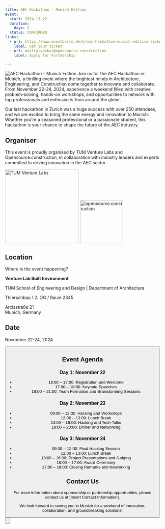 ```yaml
---
title: AEC Hackathon - Munich Edition
event:
  start: 2024-11-22
  duration:
    days: 2
  status: CONFIRMED
links:
  - url: https://www.eventbrite.de/e/aec-hackathon-munich-edition-tickets-953378860837
    label: Get your ticket
  - url: mailto:yashar@opensource.construction
    label: Apply for Partnership

---
```

![AEC Hackathon - Munich Edition](/images/events/20241122_aec_hackathon_munich.jpg "AEC Hackathon - Munich Edition")
Join us for the AEC Hackathon in Munich, a thrilling event where the brightest minds in Architecture, Engineering, and Construction come together to innovate and collaborate. From November 22-24, 2024, experience a weekend filled with creative problem-solving, hands-on workshops, and opportunities to network with top professionals and enthusiasts from around the globe.

Our last hackathon in Zurich was a huge success with over 250 attendees, and we are excited to bring the same energy and innovation to Munich. Whether you're a seasoned professional or a passionate student, this hackathon is your chance to shape the future of the AEC industry.

## Organiser

This event is proudly organised by TUM Venture Labs and Opensource.construction, in collaboration with industry leaders and experts committed to driving innovation in the AEC sector.
<div className="flex items-center gap-6 m-3">
<img src="/images/partners/tum_vl_logo.png" width="240px" alt="TUM Venture Labs" />
<img src="/opensource_construction_logo.svg" width="140px" alt="opensource.construction" />
</div>

## Location

Where is the event happening?

**Venture Lab Built Environment**

TUM School of Engineering and Design | Department of Architecture

Thierschbau / 2. OG / Raum 2345

Arcisstraße 21<br />
Munich, Germany

## Date

November 22-24, 2024

<Button
    href="https://www.eventbrite.de/e/aec-hackathon-munich-edition-tickets-953378860837"
    label="Sign up here"
    type="primary"
    icon="right"
/>

## Event Agenda

### Day 1: November 22
- 16:00 – 17:00: Registration and Welcome
- 17:00 – 18:00: Keynote Speeches
- 18:00 – 21:00: Team Formation and Brainstorming Sessions

### Day 2: November 23
- 09:00 – 12:00: Hacking and Workshops
- 12:00 – 13:00: Lunch Break
- 13:00 – 18:00: Hacking and Tech-Talks
- 18:00 – 20:00: Dinner and Networking

### Day 3: November 24
- 09:00 – 12:00: Final Hacking Session
- 12:00 – 13:00: Lunch Break
- 13:00 – 16:00: Project Presentations and Judging
- 16:00 – 17:00: Award Ceremony
- 17:00 – 18:00: Closing Remarks and Networking

## Contact Us

For more information about sponsorship or partnership opportunities, please contact us at [Insert Contact Information].

We look forward to seeing you in Munich for a weekend of innovation, collaboration, and groundbreaking solutions!

<Button
    href="https://www.eventbrite.de/e/aec-hackathon-munich-edition-tickets-953378860837"
    label="Sign up here"
    type="primary"
    icon="right"
/>
